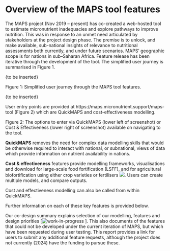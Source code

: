 # Overview of the MAPS tool features 

The MAPS project (Nov 2019 -- present) has co-created a web-hosted tool to estimate micronutrient inadequacies and explore pathways to improve nutrition. This was in response to an unmet need articulated by stakeholders at the project design phase. The premise is to unlock, and make available, sub-national insights of relevance to nutritional assessments both currently, and under future scenarios. MAPS' geographic scope is for nations in sub--Saharan Africa. Feature release has been iterative through the development of the tool. The simplified user journey is summarised in Figure 1.

{to be inserted}

Figure 1: Simplified user journey through the MAPS tool features.

{to be inserted}

User entry points are provided at https://maps.micronutrient.support/maps-tool (Figure 2) which are QuickMAPS and cost-effectiveness modelling.

Figure 2: The options to enter via QuickMAPS (lower left of screenshot) or Cost & Effectiveness (lower right of screenshot) available on navigating to the tool.

**QuickMAPS** removes the need for complex data modelling skills that would be otherwise required to interact with national, or subnational, views of data which provide information on nutrient availability in nations.

**Cost & effectiveness** features provide modelling frameworks, visualisations and download for large-scale food fortification (LSFF), and for agricultural biofortification using either crop varieties or fertilisers ![](images/WiP_purplespanner.svg). Users can create multiple models, and compare outputs.

Cost and effectiveness modelling can also be called from within QuickMAPS.

Further information on each of these key features is provided below.

Our co-design summary explains selection of our modelling, features and design priorities \[![work-in-progress](images/WiP_purplespanner.svg) \]. This also documents of the features that could not be developed under the current iteration of MAPS, but which have been requested during user testing. This report provides a link for users to submit any additional feature requests, although the project does not currently (2024) have the funding to pursue these.
